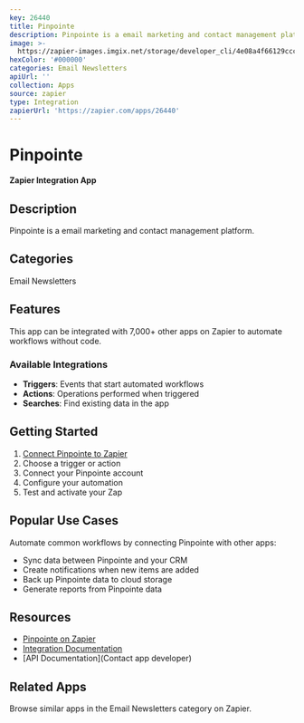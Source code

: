 ```yaml
---
key: 26440
title: Pinpointe
description: Pinpointe is a email marketing and contact management platform.
image: >-
  https://zapier-images.imgix.net/storage/developer_cli/4e08a4f66129ccca07b133aac59af07f.png?auto=format%2Ccompress&ixlib=python-3.0.0&q=50
hexColor: '#000000'
categories: Email Newsletters
apiUrl: ''
collection: Apps
source: zapier
type: Integration
zapierUrl: 'https://zapier.com/apps/26440'
---
```

# Pinpointe

**Zapier Integration App**

## Description

Pinpointe is a email marketing and contact management platform.

## Categories

Email Newsletters

## Features

This app can be integrated with 7,000+ other apps on Zapier to automate workflows without code.

### Available Integrations

- **Triggers**: Events that start automated workflows
- **Actions**: Operations performed when triggered
- **Searches**: Find existing data in the app

## Getting Started

1. [Connect Pinpointe to Zapier](https://zapier.com/apps/26440)
2. Choose a trigger or action
3. Connect your Pinpointe account
4. Configure your automation
5. Test and activate your Zap

## Popular Use Cases

Automate common workflows by connecting Pinpointe with other apps:

- Sync data between Pinpointe and your CRM
- Create notifications when new items are added
- Back up Pinpointe data to cloud storage
- Generate reports from Pinpointe data

## Resources

- [Pinpointe on Zapier](https://zapier.com/apps/26440)
- [Integration Documentation](https://zapier.com/apps/26440/integrations)
- [API Documentation](Contact app developer)

## Related Apps

Browse similar apps in the Email Newsletters category on Zapier.
